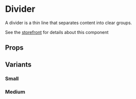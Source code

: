 
# Divider

<Typography variant="ingress">A divider is a thin line that separates content into clear groups.</Typography>

See the [storefront](https://eds.equinor.com/components/divider/) for details about this component

## Props

<Props of={Divider} /> 

## Variants

### Small

<Preview withToolbar withSource="open">
  <Story id="components-divider--small" />
</Preview>


### Medium

<Preview withToolbar withSource="open">
  <Story id="components-divider--medium" />
</Preview>
